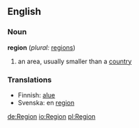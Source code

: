 ==English==

===Noun===
'''region'''  (''plural:'' [[regions]])
#an area, usually smaller than a [[country]]

===Translations===
*Finnish: [[alue]]
*Svenska: en [[region]]

[[de:Region]]
[[io:Region]]
[[pl:Region]]